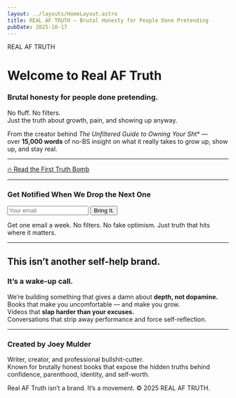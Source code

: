 ```yaml
---
layout: ../layouts/HomeLayout.astro
title: REAL AF TRUTH — Brutal Honesty for People Done Pretending
pubDate: 2025-10-17
---
```


<span class="brand">REAL AF TRUTH</span>

# Welcome to Real AF Truth

### Brutal honesty for people done pretending.

No fluff. No filters.  
Just the truth about growth, pain, and showing up anyway.

From the creator behind *The Unfiltered Guide to Owning Your Sh*t* —  
over **15,000 words** of no-BS insight on what it really takes to grow up, show up, and stay real.

---

<div class="mt-10">
  <a href="/manifestos/self-sabotage" class="button">🔥 Read the First Truth Bomb</a>
</div>

---

### Get Notified When We Drop the Next One

<form>
  <input type="email" placeholder="Your email" />
  <button type="submit" class="btn">Bring It.</button>
</form>

<p>Get one email a week. No filters. No fake optimism.  
Just truth that hits where it matters.</p>

---

## This isn’t another self-help brand.  
### It’s a wake-up call.

We’re building something that gives a damn about **depth, not dopamine.**  
Books that make you uncomfortable — and make you grow.  
Videos that **slap harder than your excuses.**  
Conversations that strip away performance and force self-reflection.

---

### Created by Joey Mulder

Writer, creator, and professional bullshit-cutter.  
Known for brutally honest books that expose the hidden truths behind confidence, parenthood, identity, and self-worth.

<footer>
  Real AF Truth isn’t a brand. It’s a movement.  
  © 2025 REAL AF TRUTH.
</footer>

